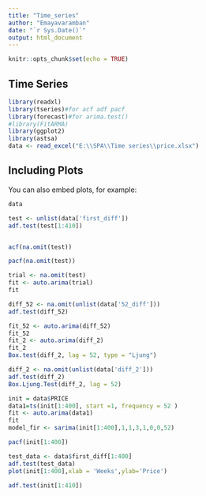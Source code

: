 ---
title: "Time_series"
author: "Emayavaramban"
date: "`r Sys.Date()`"
output: html_document
---

```{r setup, include=FALSE}
knitr::opts_chunk$set(echo = TRUE)
```

## Time Series

```{r}
library(readxl)
library(tseries)#for acf adf pacf
library(forecast)#for arima.test()
#library(FitARMA)
library(ggplot2)
library(astsa)
data <- read_excel("E:\\SPA\\Time series\\price.xlsx")
```

## Including Plots

You can also embed plots, for example:

```{r}
data
```
```{r}
test <- unlist(data['first_diff'])
adf.test(test[1:410])
```
```{r}
```


```{r}
acf(na.omit(test))
```

```{r}
pacf(na.omit(test))

```
```{r}
trial <- na.omit(test)
fit <- auto.arima(trial)
fit
```
```{r}
diff_52 <- na.omit(unlist(data['52_diff']))
adf.test(diff_52)
```
```{r}
fit_52 <- auto.arima(diff_52)
fit_52
fit_2 <- auto.arima(diff_2)
fit_2
Box.test(diff_2, lag = 52, type = "Ljung")
```
```{r}
diff_2 <- na.omit(unlist(data['diff_2']))
adf.test(diff_2)
Box.Ljung.Test(diff_2, lag = 52)

```
```{r}
init = data$PRICE
data1=ts(init[1:400], start =1, frequency = 52 )
fit <- auto.arima(data1)
fit
model_fir <- sarima(init[1:400],1,1,3,1,0,0,52)
```
```{r}
pacf(init[1:400])
```

```{r}
test_data <- data$first_diff[1:400]
adf.test(test_data)
plot(init[1:400],xlab = 'Weeks',ylab='Price')
```
```{r}
adf.test(init[1:410])
```
```{r}
```


